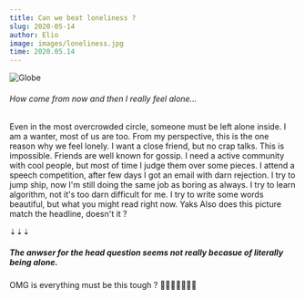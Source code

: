 ```yaml
---
title: Can we beat loneliness ?
slug: 2020-05-14
author: Elio
image: images/loneliness.jpg
time: 2020.05.14
---
```


![Globe](images/loneliness.jpg)

###### How come from now and then I really feel alone...

Even in the most overcrowded circle, someone must be left alone inside. I am a wanter, most of us are too. From my perspective, this is the one reason why we feel lonely.
I want a close friend, but no crap talks. This is impossible. Friends are well known for gossip.
I need a active community with cool people, but most of time I judge them over some pieces.
I attend a speech competition, after few days I got an email with darn rejection.
I try to jump ship, now I'm still doing the same job as boring as always.
I try to learn algorithm, not it's too darn difficult for me.
I try to write some words beautiful, but what you might read right now. Yaks
Also does this picture match the headline, doesn't it ?

⇣⇣⇣
##### The anwser for the head question seems not really becasue of literally being alone.

OMG is everything must be this tough ?
🧗🏻‍♀️🚴🏻‍♀️🐢